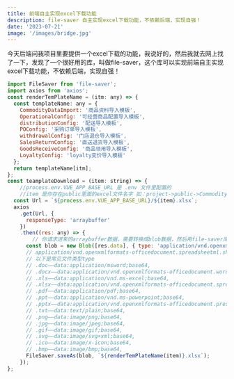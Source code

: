 ```yaml
---
title: 前端自主实现excel下载功能
description: file-saver 自主实现excel下载功能，不依赖后端，实现自强！
date: '2023-07-21'
image: '/images/bridge.jpg'
---
```


今天后端问我项目里要提供一个excel下载的功能，我说好的，然后我就去网上找了一下，发现了一个很好用的库，叫做file-saver，这个库可以实现前端自主实现excel下载功能，不依赖后端，实现自强！
```jsx 
import FileSaver from 'file-saver';
import axios from 'axios';
const renderTemPlateName = (itm: any) => {
  const templateName: any = {
    CommodityDataImport: '商品资料导入模板',
    OperationalConfig: '可经营商品配置导入模板',
    distributionConfig: '配送导入模板',
    POConfig: '采购订单导入模板',
    withdrawalConfig: '门店退仓导入模板',
    SalesReturnConfig: '直送退货导入模板',
    GoodsReceiveConfig: '商品领用导入模板',
    LoyaltyConfig: 'loyalty变价导入模板'
  };
  return templateName[itm];
};
const teamplateDownload = (item: string) => {
    //process.env.VUE_APP_BASE_URL 是 .env 文件里配置的
    //item 是你存在public里面的excel文件名字 如：project->public->CommodityDataImport.xlsx
  const Url = `${process.env.VUE_APP_BASE_URL}/${item}.xlsx`;
  axios
    .get(Url, {
      responseType: 'arraybuffer'
    })
    .then((res: any) => {
        // 你请求进来的arraybuffer数据，需要转换成blob数据，然后用file-saver库下载
      const blob = new Blob([res.data], { type: 'application/vnd.openxmlformats-officedocument.spreadsheetml.sheet;charset=utf-8' });
      // application/vnd.openxmlformats-officedocument.spreadsheetml.sheet这里表示xlsx类型
      // 以下是常见文件类型type
      // .doc——data:application/msword;base64,
      // .docx——data:application/vnd.openxmlformats-officedocument.wordprocessingml.document;base64,
      // .xls——data:application/vnd.ms-excel;base64,
      // .xlsx——data:application/vnd.openxmlformats-officedocument.spreadsheetml.sheet;base64,
      // .pdf——data:application/pdf;base64,
      // .ppt——data:application/vnd.ms-powerpoint;base64,
      // .pptx——data:application/vnd.openxmlformats-officedocument.presentationml.presentation;base64,
      // .txt——data:text/plain;base64,
      // .png——data:image/png;base64,
      // .jpg——data:image/jpeg;base64,
      // .gif——data:image/gif;base64,
      // .svg——data:image/svg+xml;base64,
      // .ico——data:image/x-icon;base64,
      // .bmp——data:image/bmp;base64,
      FileSaver.saveAs(blob, `${renderTemPlateName(item)}.xlsx`);
    });
};
```